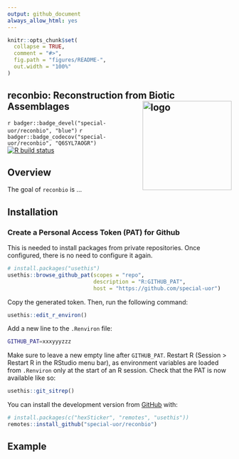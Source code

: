```yaml
---
output: github_document
always_allow_html: yes
---
```

<!-- README.md is generated from README.Rmd. Please edit that file -->
```r
knitr::opts_chunk$set(
  collapse = TRUE,
  comment = "#>",
  fig.path = "figures/README-",
  out.width = "100%"
)
```

## reconbio: Reconstruction from Biotic Assemblages <img src="inst/images/logo.png" alt="logo" align="right" height=200px/>
<!-- <img src="https://raw.githubusercontent.com/special-uor/reconbio/master/inst/images/logo.png" alt="logo" align="right" height=200px/> -->

<!-- badges: start -->
<!-- `r badger::badge_code_size("special-uor/reconbio")` -->
<!-- [![R build status](https://github.com/special-uor/reconbio/workflows/R-CMD-check/badge.svg)](https://github.com/special-uor/reconbio/actions) -->
`r badger::badge_devel("special-uor/reconbio", "blue")`
`r badger::badge_codecov("special-uor/reconbio", "Q6SYL7AOGR")`
[![R build status](https://github.com/special-uor/reconbio/workflows/R-CMD-check/badge.svg)](https://github.com/special-uor/reconbio/actions)
<!-- badges: end -->

## Overview

The goal of `reconbio` is ...

## Installation

### Create a Personal Access Token (PAT) for Github
This is needed to install packages from private repositories. Once configured,
there is no need to configure it again.

```r
# install.packages("usethis")
usethis::browse_github_pat(scopes = "repo", 
                           description = "R:GITHUB_PAT", 
                           host = "https://github.com/special-uor")
```
Copy the generated token. Then, run the following command:
```r
usethis::edit_r_environ()
```

Add a new line to the `.Renviron` file:
```bash
GITHUB_PAT=xxxyyyzzz
```

Make sure to leave a new empty line after `GITHUB_PAT`. Restart R (Session > 
Restart R in the RStudio menu bar), as environment variables are loaded from 
`.Renviron` only at the start of an R session. 
Check that the PAT is now available like so:
```r
usethis::git_sitrep()
```

<!-- You can install the released version of IPA from [CRAN](https://CRAN.R-project.org) with: -->

<!-- ``` r -->
<!-- install.packages("IPA") -->
<!-- ``` -->

<!-- And the development version from [GitHub](https://github.com/) with: -->
You can install the development version from [GitHub](https://github.com/) with:
``` r
# install.packages(c("hexSticker", "remotes", "usethis"))
remotes::install_github("special-uor/reconbio")
```

## Example
<!-- This is a basic example which shows you how to solve a common problem: -->
